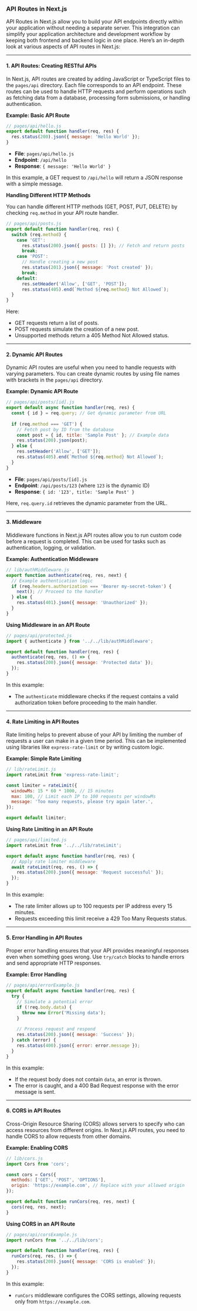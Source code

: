 ### API Routes in Next.js

API Routes in Next.js allow you to build your API endpoints directly within your application without needing a separate server. This integration can simplify your application architecture and development workflow by keeping both frontend and backend logic in one place. Here’s an in-depth look at various aspects of API routes in Next.js:

---

#### **1. API Routes: Creating RESTful APIs**

In Next.js, API routes are created by adding JavaScript or TypeScript files to the `pages/api` directory. Each file corresponds to an API endpoint. These routes can be used to handle HTTP requests and perform operations such as fetching data from a database, processing form submissions, or handling authentication.

**Example: Basic API Route**

```jsx
// pages/api/hello.js
export default function handler(req, res) {
  res.status(200).json({ message: 'Hello World' });
}
```

- **File**: `pages/api/hello.js`
- **Endpoint**: `/api/hello`
- **Response**: `{ message: 'Hello World' }`

In this example, a GET request to `/api/hello` will return a JSON response with a simple message.

**Handling Different HTTP Methods**

You can handle different HTTP methods (GET, POST, PUT, DELETE) by checking `req.method` in your API route handler.

```jsx
// pages/api/posts.js
export default function handler(req, res) {
  switch (req.method) {
    case 'GET':
      res.status(200).json({ posts: [] }); // Fetch and return posts
      break;
    case 'POST':
      // Handle creating a new post
      res.status(201).json({ message: 'Post created' });
      break;
    default:
      res.setHeader('Allow', ['GET', 'POST']);
      res.status(405).end(`Method ${req.method} Not Allowed`);
  }
}
```

Here:
- GET requests return a list of posts.
- POST requests simulate the creation of a new post.
- Unsupported methods return a 405 Method Not Allowed status.

---

#### **2. Dynamic API Routes**

Dynamic API routes are useful when you need to handle requests with varying parameters. You can create dynamic routes by using file names with brackets in the `pages/api` directory.

**Example: Dynamic API Route**

```jsx
// pages/api/posts/[id].js
export default async function handler(req, res) {
  const { id } = req.query; // Get dynamic parameter from URL
  
  if (req.method === 'GET') {
    // Fetch post by ID from the database
    const post = { id, title: 'Sample Post' }; // Example data
    res.status(200).json(post);
  } else {
    res.setHeader('Allow', ['GET']);
    res.status(405).end(`Method ${req.method} Not Allowed`);
  }
}
```

- **File**: `pages/api/posts/[id].js`
- **Endpoint**: `/api/posts/123` (where `123` is the dynamic ID)
- **Response**: `{ id: '123', title: 'Sample Post' }`

Here, `req.query.id` retrieves the dynamic parameter from the URL.

---

#### **3. Middleware**

Middleware functions in Next.js API routes allow you to run custom code before a request is completed. This can be used for tasks such as authentication, logging, or validation.

**Example: Authentication Middleware**

```jsx
// lib/authMiddleware.js
export function authenticate(req, res, next) {
  // Example authentication logic
  if (req.headers.authorization === 'Bearer my-secret-token') {
    next(); // Proceed to the handler
  } else {
    res.status(401).json({ message: 'Unauthorized' });
  }
}
```

**Using Middleware in an API Route**

```jsx
// pages/api/protected.js
import { authenticate } from '../../lib/authMiddleware';

export default function handler(req, res) {
  authenticate(req, res, () => {
    res.status(200).json({ message: 'Protected data' });
  });
}
```

In this example:
- The `authenticate` middleware checks if the request contains a valid authorization token before proceeding to the main handler.

---

#### **4. Rate Limiting in API Routes**

Rate limiting helps to prevent abuse of your API by limiting the number of requests a user can make in a given time period. This can be implemented using libraries like `express-rate-limit` or by writing custom logic.

**Example: Simple Rate Limiting**

```jsx
// lib/rateLimit.js
import rateLimit from 'express-rate-limit';

const limiter = rateLimit({
  windowMs: 15 * 60 * 1000, // 15 minutes
  max: 100, // Limit each IP to 100 requests per windowMs
  message: 'Too many requests, please try again later.',
});

export default limiter;
```

**Using Rate Limiting in an API Route**

```jsx
// pages/api/limited.js
import rateLimit from '../../lib/rateLimit';

export default async function handler(req, res) {
  // Apply rate limiter middleware
  await rateLimit(req, res, () => {
    res.status(200).json({ message: 'Request successful' });
  });
}
```

In this example:
- The rate limiter allows up to 100 requests per IP address every 15 minutes.
- Requests exceeding this limit receive a 429 Too Many Requests status.

---

#### **5. Error Handling in API Routes**

Proper error handling ensures that your API provides meaningful responses even when something goes wrong. Use `try/catch` blocks to handle errors and send appropriate HTTP responses.

**Example: Error Handling**

```jsx
// pages/api/errorExample.js
export default async function handler(req, res) {
  try {
    // Simulate a potential error
    if (!req.body.data) {
      throw new Error('Missing data');
    }
    
    // Process request and respond
    res.status(200).json({ message: 'Success' });
  } catch (error) {
    res.status(400).json({ error: error.message });
  }
}
```

In this example:
- If the request body does not contain `data`, an error is thrown.
- The error is caught, and a 400 Bad Request response with the error message is sent.

---

#### **6. CORS in API Routes**

Cross-Origin Resource Sharing (CORS) allows servers to specify who can access resources from different origins. In Next.js API routes, you need to handle CORS to allow requests from other domains.

**Example: Enabling CORS**

```jsx
// lib/cors.js
import Cors from 'cors';

const cors = Cors({
  methods: ['GET', 'POST', 'OPTIONS'],
  origin: 'https://example.com', // Replace with your allowed origin
});

export default function runCors(req, res, next) {
  cors(req, res, next);
}
```

**Using CORS in an API Route**

```jsx
// pages/api/corsExample.js
import runCors from '../../lib/cors';

export default function handler(req, res) {
  runCors(req, res, () => {
    res.status(200).json({ message: 'CORS is enabled' });
  });
}
```

In this example:
- `runCors` middleware configures the CORS settings, allowing requests only from `https://example.com`.

